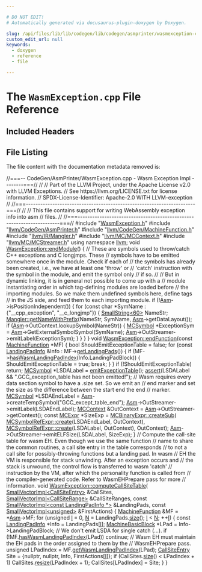 ```yaml
---

# DO NOT EDIT!
# Automatically generated via docusaurus-plugin-doxygen by Doxygen.

slug: /api/files/lib/lib/codegen/lib/codegen/asmprinter/wasmexception-cpp
custom_edit_url: null
keywords:
  - doxygen
  - reference
  - file

---
```





# The `WasmException.cpp` File Reference

<DoxygenPage pluginConfig={pluginConfig}>



## Included Headers

<IncludesList>
<IncludesListItem
  filePath="WasmException.h"
  permalink="/docs/api/files/lib/lib/codegen/lib/codegen/asmprinter/wasmexception-h"
  isLocal="true" />
<IncludesListItem
  filePath="llvm/CodeGen/AsmPrinter.h"
  permalink="/docs/api/files/include/include/llvm/include/llvm/codegen/asmprinter-h"
  isLocal="true" />
<IncludesListItem
  filePath="llvm/CodeGen/MachineFunction.h"
  permalink="/docs/api/files/include/include/llvm/include/llvm/codegen/machinefunction-h"
  isLocal="true" />
<IncludesListItem
  filePath="llvm/IR/Mangler.h"
  permalink="/docs/api/files/include/include/llvm/include/llvm/ir/mangler-h"
  isLocal="true" />
<IncludesListItem
  filePath="llvm/MC/MCContext.h"
  permalink="/docs/api/files/include/include/llvm/include/llvm/mc/mccontext-h"
  isLocal="true" />
<IncludesListItem
  filePath="llvm/MC/MCStreamer.h"
  permalink="/docs/api/files/include/include/llvm/include/llvm/mc/mcstreamer-h"
  isLocal="true" />
</IncludesList>


## File Listing

The file content with the documentation metadata removed is:

<ProgramListing>

<Link id="l00001" /><CodeLine lineNumber="1"><Highlight kind="comment">//===-- CodeGen/AsmPrinter/WasmException.cpp - Wasm Exception Impl --------===//</Highlight><Highlight kind="normal"></Highlight></CodeLine>
<Link id="l00002" /><CodeLine lineNumber="2"><Highlight kind="normal"></Highlight><Highlight kind="comment">//</Highlight><Highlight kind="normal"></Highlight></CodeLine>
<Link id="l00003" /><CodeLine lineNumber="3"><Highlight kind="normal"></Highlight><Highlight kind="comment">// Part of the LLVM Project, under the Apache License v2.0 with LLVM Exceptions.</Highlight><Highlight kind="normal"></Highlight></CodeLine>
<Link id="l00004" /><CodeLine lineNumber="4"><Highlight kind="normal"></Highlight><Highlight kind="comment">// See https://llvm.org/LICENSE.txt for license information.</Highlight><Highlight kind="normal"></Highlight></CodeLine>
<Link id="l00005" /><CodeLine lineNumber="5"><Highlight kind="normal"></Highlight><Highlight kind="comment">// SPDX-License-Identifier: Apache-2.0 WITH LLVM-exception</Highlight><Highlight kind="normal"></Highlight></CodeLine>
<Link id="l00006" /><CodeLine lineNumber="6"><Highlight kind="normal"></Highlight><Highlight kind="comment">//</Highlight><Highlight kind="normal"></Highlight></CodeLine>
<Link id="l00007" /><CodeLine lineNumber="7"><Highlight kind="normal"></Highlight><Highlight kind="comment">//===----------------------------------------------------------------------===//</Highlight><Highlight kind="normal"></Highlight></CodeLine>
<Link id="l00008" /><CodeLine lineNumber="8"><Highlight kind="normal"></Highlight><Highlight kind="comment">//</Highlight><Highlight kind="normal"></Highlight></CodeLine>
<Link id="l00009" /><CodeLine lineNumber="9"><Highlight kind="normal"></Highlight><Highlight kind="comment">// This file contains support for writing WebAssembly exception info into asm</Highlight><Highlight kind="normal"></Highlight></CodeLine>
<Link id="l00010" /><CodeLine lineNumber="10"><Highlight kind="normal"></Highlight><Highlight kind="comment">// files.</Highlight><Highlight kind="normal"></Highlight></CodeLine>
<Link id="l00011" /><CodeLine lineNumber="11"><Highlight kind="normal"></Highlight><Highlight kind="comment">//</Highlight><Highlight kind="normal"></Highlight></CodeLine>
<Link id="l00012" /><CodeLine lineNumber="12"><Highlight kind="normal"></Highlight><Highlight kind="comment">//===----------------------------------------------------------------------===//</Highlight><Highlight kind="normal"></Highlight></CodeLine>
<Link id="l00013" /><CodeLine lineNumber="13"><Highlight kind="normal"></Highlight></CodeLine>
<Link id="l00014" /><CodeLine lineNumber="14"><Highlight kind="normal"></Highlight><Highlight kind="preprocessor">#include &quot;<a href="/docs/api/files/lib/lib/codegen/lib/codegen/asmprinter/wasmexception-h">WasmException.h</a>&quot;</Highlight><Highlight kind="normal"></Highlight></CodeLine>
<Link id="l00015" /><CodeLine lineNumber="15"><Highlight kind="normal"></Highlight><Highlight kind="preprocessor">#include &quot;<a href="/docs/api/files/include/include/llvm/include/llvm/codegen/asmprinter-h">llvm/CodeGen/AsmPrinter.h</a>&quot;</Highlight><Highlight kind="normal"></Highlight></CodeLine>
<Link id="l00016" /><CodeLine lineNumber="16"><Highlight kind="normal"></Highlight><Highlight kind="preprocessor">#include &quot;<a href="/docs/api/files/include/include/llvm/include/llvm/codegen/machinefunction-h">llvm/CodeGen/MachineFunction.h</a>&quot;</Highlight><Highlight kind="normal"></Highlight></CodeLine>
<Link id="l00017" /><CodeLine lineNumber="17"><Highlight kind="normal"></Highlight><Highlight kind="preprocessor">#include &quot;<a href="/docs/api/files/include/include/llvm/include/llvm/ir/mangler-h">llvm/IR/Mangler.h</a>&quot;</Highlight><Highlight kind="normal"></Highlight></CodeLine>
<Link id="l00018" /><CodeLine lineNumber="18"><Highlight kind="normal"></Highlight><Highlight kind="preprocessor">#include &quot;<a href="/docs/api/files/include/include/llvm/include/llvm/mc/mccontext-h">llvm/MC/MCContext.h</a>&quot;</Highlight><Highlight kind="normal"></Highlight></CodeLine>
<Link id="l00019" /><CodeLine lineNumber="19"><Highlight kind="normal"></Highlight><Highlight kind="preprocessor">#include &quot;<a href="/docs/api/files/include/include/llvm/include/llvm/mc/mcstreamer-h">llvm/MC/MCStreamer.h</a>&quot;</Highlight><Highlight kind="normal"></Highlight></CodeLine>
<Link id="l00020" /><CodeLine lineNumber="20"><Highlight kind="normal"></Highlight><Highlight kind="keyword">using namespace </Highlight><Highlight kind="normal"><a href="/docs/api/namespaces/llvm">llvm</a>;</Highlight></CodeLine>
<Link id="l00021" /><CodeLine lineNumber="21"><Highlight kind="normal"></Highlight></CodeLine>
<Link id="l00022" /><CodeLine lineNumber="22" lineLink="/docs/api/classes/llvm/wasmexception/#ab671a798b9580f337321bc4a8523fe25"><Highlight kind="normal"></Highlight><Highlight kind="keywordtype">void</Highlight><Highlight kind="normal"> <a href="/docs/api/classes/llvm/wasmexception/#ab671a798b9580f337321bc4a8523fe25">WasmException::endModule</a>() &#123;</Highlight></CodeLine>
<Link id="l00023" /><CodeLine lineNumber="23"><Highlight kind="normal">  </Highlight><Highlight kind="comment">// These are symbols used to throw/catch C++ exceptions and C longjmps. These</Highlight><Highlight kind="normal"></Highlight></CodeLine>
<Link id="l00024" /><CodeLine lineNumber="24"><Highlight kind="normal">  </Highlight><Highlight kind="comment">// symbols have to be emitted somewhere once in the module. Check if each of</Highlight><Highlight kind="normal"></Highlight></CodeLine>
<Link id="l00025" /><CodeLine lineNumber="25"><Highlight kind="normal">  </Highlight><Highlight kind="comment">// the symbols has already been created, i.e., we have at least one &#39;throw&#39; or</Highlight><Highlight kind="normal"></Highlight></CodeLine>
<Link id="l00026" /><CodeLine lineNumber="26"><Highlight kind="normal">  </Highlight><Highlight kind="comment">// &#39;catch&#39; instruction with the symbol in the module, and emit the symbol only</Highlight><Highlight kind="normal"></Highlight></CodeLine>
<Link id="l00027" /><CodeLine lineNumber="27"><Highlight kind="normal">  </Highlight><Highlight kind="comment">// if so.</Highlight><Highlight kind="normal"></Highlight></CodeLine>
<Link id="l00028" /><CodeLine lineNumber="28"><Highlight kind="normal">  </Highlight><Highlight kind="comment">//</Highlight><Highlight kind="normal"></Highlight></CodeLine>
<Link id="l00029" /><CodeLine lineNumber="29"><Highlight kind="normal">  </Highlight><Highlight kind="comment">// But in dynamic linking, it is in general not possible to come up with a</Highlight><Highlight kind="normal"></Highlight></CodeLine>
<Link id="l00030" /><CodeLine lineNumber="30"><Highlight kind="normal">  </Highlight><Highlight kind="comment">// module instantiating order in which tag-defining modules are loaded before</Highlight><Highlight kind="normal"></Highlight></CodeLine>
<Link id="l00031" /><CodeLine lineNumber="31"><Highlight kind="normal">  </Highlight><Highlight kind="comment">// the importing modules. So we make them undefined symbols here, define tags</Highlight><Highlight kind="normal"></Highlight></CodeLine>
<Link id="l00032" /><CodeLine lineNumber="32"><Highlight kind="normal">  </Highlight><Highlight kind="comment">// in the JS side, and feed them to each importing module.</Highlight><Highlight kind="normal"></Highlight></CodeLine>
<Link id="l00033" /><CodeLine lineNumber="33"><Highlight kind="normal">  </Highlight><Highlight kind="keywordflow">if</Highlight><Highlight kind="normal"> (!<a href="/docs/api/classes/llvm/ehstreamer/#a346d40526a13ec03f632cd9fd1b51ca9">Asm</a>-&gt;isPositionIndependent()) &#123;</Highlight></CodeLine>
<Link id="l00034" /><CodeLine lineNumber="34"><Highlight kind="normal">    </Highlight><Highlight kind="keywordflow">for</Highlight><Highlight kind="normal"> (</Highlight><Highlight kind="keyword">const</Highlight><Highlight kind="normal"> </Highlight><Highlight kind="keywordtype">char</Highlight><Highlight kind="normal"> &#42;SymName : &#123;</Highlight><Highlight kind="stringliteral">&quot;&#95;&#95;cpp&#95;exception&quot;</Highlight><Highlight kind="normal">, </Highlight><Highlight kind="stringliteral">&quot;&#95;&#95;c&#95;longjmp&quot;</Highlight><Highlight kind="normal">&#125;) &#123;</Highlight></CodeLine>
<Link id="l00035" /><CodeLine lineNumber="35"><Highlight kind="normal">      <a href="/docs/api/classes/llvm/smallstring">SmallString&lt;60&gt;</a> NameStr;</Highlight></CodeLine>
<Link id="l00036" /><CodeLine lineNumber="36"><Highlight kind="normal">      <a href="/docs/api/classes/llvm/mangler/#aa1c9296fd511eb96bb487befbf5e7cea">Mangler::getNameWithPrefix</a>(NameStr, SymName, <a href="/docs/api/classes/llvm/ehstreamer/#a346d40526a13ec03f632cd9fd1b51ca9">Asm</a>-&gt;getDataLayout());</Highlight></CodeLine>
<Link id="l00037" /><CodeLine lineNumber="37"><Highlight kind="normal">      </Highlight><Highlight kind="keywordflow">if</Highlight><Highlight kind="normal"> (<a href="/docs/api/classes/llvm/ehstreamer/#a346d40526a13ec03f632cd9fd1b51ca9">Asm</a>-&gt;OutContext.lookupSymbol(NameStr)) &#123;</Highlight></CodeLine>
<Link id="l00038" /><CodeLine lineNumber="38"><Highlight kind="normal">        <a href="/docs/api/classes/llvm/mcsymbol">MCSymbol</a> &#42;ExceptionSym = <a href="/docs/api/classes/llvm/ehstreamer/#a346d40526a13ec03f632cd9fd1b51ca9">Asm</a>-&gt;GetExternalSymbolSymbol(SymName);</Highlight></CodeLine>
<Link id="l00039" /><CodeLine lineNumber="39"><Highlight kind="normal">        <a href="/docs/api/classes/llvm/ehstreamer/#a346d40526a13ec03f632cd9fd1b51ca9">Asm</a>-&gt;OutStreamer-&gt;emitLabel(ExceptionSym);</Highlight></CodeLine>
<Link id="l00040" /><CodeLine lineNumber="40"><Highlight kind="normal">      &#125;</Highlight></CodeLine>
<Link id="l00041" /><CodeLine lineNumber="41"><Highlight kind="normal">    &#125;</Highlight></CodeLine>
<Link id="l00042" /><CodeLine lineNumber="42"><Highlight kind="normal">  &#125;</Highlight></CodeLine>
<Link id="l00043" /><CodeLine lineNumber="43"><Highlight kind="normal">&#125;</Highlight></CodeLine>
<Link id="l00044" /><CodeLine lineNumber="44"><Highlight kind="normal"></Highlight></CodeLine>
<Link id="l00045" /><CodeLine lineNumber="45" lineLink="/docs/api/classes/llvm/wasmexception/#ae3f7a2c3431323c5e22c2c175ebef9cb"><Highlight kind="normal"></Highlight><Highlight kind="keywordtype">void</Highlight><Highlight kind="normal"> <a href="/docs/api/classes/llvm/wasmexception/#ae3f7a2c3431323c5e22c2c175ebef9cb">WasmException::endFunction</a>(</Highlight><Highlight kind="keyword">const</Highlight><Highlight kind="normal"> <a href="/docs/api/classes/llvm/machinefunction">MachineFunction</a> &#42;MF) &#123;</Highlight></CodeLine>
<Link id="l00046" /><CodeLine lineNumber="46"><Highlight kind="normal">  </Highlight><Highlight kind="keywordtype">bool</Highlight><Highlight kind="normal"> ShouldEmitExceptionTable = </Highlight><Highlight kind="keyword">false</Highlight><Highlight kind="normal">;</Highlight></CodeLine>
<Link id="l00047" /><CodeLine lineNumber="47"><Highlight kind="normal">  </Highlight><Highlight kind="keywordflow">for</Highlight><Highlight kind="normal"> (</Highlight><Highlight kind="keyword">const</Highlight><Highlight kind="normal"> <a href="/docs/api/structs/llvm/landingpadinfo">LandingPadInfo</a> &amp;Info : MF-&gt;<a href="/docs/api/classes/llvm/machinefunction/#aa3fd81545fc9f10418752ee043f8645f">getLandingPads</a>()) &#123;</Highlight></CodeLine>
<Link id="l00048" /><CodeLine lineNumber="48"><Highlight kind="normal">    </Highlight><Highlight kind="keywordflow">if</Highlight><Highlight kind="normal"> (MF-&gt;<a href="/docs/api/classes/llvm/machinefunction/#abf987be38a5674763d9143ca02452540">hasWasmLandingPadIndex</a>(Info.LandingPadBlock)) &#123;</Highlight></CodeLine>
<Link id="l00049" /><CodeLine lineNumber="49"><Highlight kind="normal">      ShouldEmitExceptionTable = </Highlight><Highlight kind="keyword">true</Highlight><Highlight kind="normal">;</Highlight></CodeLine>
<Link id="l00050" /><CodeLine lineNumber="50"><Highlight kind="normal">      </Highlight><Highlight kind="keywordflow">break</Highlight><Highlight kind="normal">;</Highlight></CodeLine>
<Link id="l00051" /><CodeLine lineNumber="51"><Highlight kind="normal">    &#125;</Highlight></CodeLine>
<Link id="l00052" /><CodeLine lineNumber="52"><Highlight kind="normal">  &#125;</Highlight></CodeLine>
<Link id="l00053" /><CodeLine lineNumber="53"><Highlight kind="normal">  </Highlight><Highlight kind="keywordflow">if</Highlight><Highlight kind="normal"> (!ShouldEmitExceptionTable)</Highlight></CodeLine>
<Link id="l00054" /><CodeLine lineNumber="54"><Highlight kind="normal">    </Highlight><Highlight kind="keywordflow">return</Highlight><Highlight kind="normal">;</Highlight></CodeLine>
<Link id="l00055" /><CodeLine lineNumber="55"><Highlight kind="normal">  <a href="/docs/api/classes/llvm/mcsymbol">MCSymbol</a> &#42;LSDALabel = <a href="/docs/api/classes/llvm/ehstreamer/#a420cc4a7a63b33a52659768b133b5f1b">emitExceptionTable</a>();</Highlight></CodeLine>
<Link id="l00056" /><CodeLine lineNumber="56"><Highlight kind="normal">  <a href="/docs/api/files/lib/lib/target/lib/target/amdgpu/silowercontrolflow-cpp/#a4868c5d81c5ccc98c47aeab6244346a0">assert</a>(LSDALabel &amp;&amp; </Highlight><Highlight kind="stringliteral">&quot;.GCC&#95;exception&#95;table has not been emitted!&quot;</Highlight><Highlight kind="normal">);</Highlight></CodeLine>
<Link id="l00057" /><CodeLine lineNumber="57"><Highlight kind="normal"></Highlight></CodeLine>
<Link id="l00058" /><CodeLine lineNumber="58"><Highlight kind="normal">  </Highlight><Highlight kind="comment">// Wasm requires every data section symbol to have a .size set. So we emit an</Highlight><Highlight kind="normal"></Highlight></CodeLine>
<Link id="l00059" /><CodeLine lineNumber="59"><Highlight kind="normal">  </Highlight><Highlight kind="comment">// end marker and set the size as the difference between the start end the end</Highlight><Highlight kind="normal"></Highlight></CodeLine>
<Link id="l00060" /><CodeLine lineNumber="60"><Highlight kind="normal">  </Highlight><Highlight kind="comment">// marker.</Highlight><Highlight kind="normal"></Highlight></CodeLine>
<Link id="l00061" /><CodeLine lineNumber="61"><Highlight kind="normal">  <a href="/docs/api/classes/llvm/mcsymbol">MCSymbol</a> &#42;LSDAEndLabel = <a href="/docs/api/classes/llvm/ehstreamer/#a346d40526a13ec03f632cd9fd1b51ca9">Asm</a>-&gt;createTempSymbol(</Highlight><Highlight kind="stringliteral">&quot;GCC&#95;except&#95;table&#95;end&quot;</Highlight><Highlight kind="normal">);</Highlight></CodeLine>
<Link id="l00062" /><CodeLine lineNumber="62"><Highlight kind="normal">  <a href="/docs/api/classes/llvm/ehstreamer/#a346d40526a13ec03f632cd9fd1b51ca9">Asm</a>-&gt;OutStreamer-&gt;emitLabel(LSDAEndLabel);</Highlight></CodeLine>
<Link id="l00063" /><CodeLine lineNumber="63"><Highlight kind="normal">  <a href="/docs/api/classes/llvm/mccontext">MCContext</a> &amp;OutContext = <a href="/docs/api/classes/llvm/ehstreamer/#a346d40526a13ec03f632cd9fd1b51ca9">Asm</a>-&gt;OutStreamer-&gt;getContext();</Highlight></CodeLine>
<Link id="l00064" /><CodeLine lineNumber="64"><Highlight kind="normal">  </Highlight><Highlight kind="keyword">const</Highlight><Highlight kind="normal"> <a href="/docs/api/classes/llvm/mcexpr">MCExpr</a> &#42;SizeExp = <a href="/docs/api/classes/llvm/mcbinaryexpr/#af766134165065939f49fb0662c246f66">MCBinaryExpr::createSub</a>(</Highlight></CodeLine>
<Link id="l00065" /><CodeLine lineNumber="65"><Highlight kind="normal">      <a href="/docs/api/classes/llvm/mcsymbolrefexpr/#a9914b597552aa4b4bcbb8acaa04d632a">MCSymbolRefExpr::create</a>(LSDAEndLabel, OutContext),</Highlight></CodeLine>
<Link id="l00066" /><CodeLine lineNumber="66"><Highlight kind="normal">      <a href="/docs/api/classes/llvm/mcsymbolrefexpr/#a9914b597552aa4b4bcbb8acaa04d632a">MCSymbolRefExpr::create</a>(LSDALabel, OutContext), OutContext);</Highlight></CodeLine>
<Link id="l00067" /><CodeLine lineNumber="67"><Highlight kind="normal">  <a href="/docs/api/classes/llvm/ehstreamer/#a346d40526a13ec03f632cd9fd1b51ca9">Asm</a>-&gt;OutStreamer-&gt;emitELFSize(LSDALabel, SizeExp);</Highlight></CodeLine>
<Link id="l00068" /><CodeLine lineNumber="68"><Highlight kind="normal">&#125;</Highlight></CodeLine>
<Link id="l00069" /><CodeLine lineNumber="69"><Highlight kind="normal"></Highlight></CodeLine>
<Link id="l00070" /><CodeLine lineNumber="70"><Highlight kind="normal"></Highlight><Highlight kind="comment">// Compute the call-site table for wasm EH. Even though we use the same function</Highlight><Highlight kind="normal"></Highlight></CodeLine>
<Link id="l00071" /><CodeLine lineNumber="71"><Highlight kind="normal"></Highlight><Highlight kind="comment">// name to share the common routines, a call site entry in the table corresponds</Highlight><Highlight kind="normal"></Highlight></CodeLine>
<Link id="l00072" /><CodeLine lineNumber="72"><Highlight kind="normal"></Highlight><Highlight kind="comment">// to not a call site for possibly-throwing functions but a landing pad. In wasm</Highlight><Highlight kind="normal"></Highlight></CodeLine>
<Link id="l00073" /><CodeLine lineNumber="73"><Highlight kind="normal"></Highlight><Highlight kind="comment">// EH the VM is responsible for stack unwinding. After an exception occurs and</Highlight><Highlight kind="normal"></Highlight></CodeLine>
<Link id="l00074" /><CodeLine lineNumber="74"><Highlight kind="normal"></Highlight><Highlight kind="comment">// the stack is unwound, the control flow is transferred to wasm &#39;catch&#39;</Highlight><Highlight kind="normal"></Highlight></CodeLine>
<Link id="l00075" /><CodeLine lineNumber="75"><Highlight kind="normal"></Highlight><Highlight kind="comment">// instruction by the VM, after which the personality function is called from</Highlight><Highlight kind="normal"></Highlight></CodeLine>
<Link id="l00076" /><CodeLine lineNumber="76"><Highlight kind="normal"></Highlight><Highlight kind="comment">// the compiler-generated code. Refer to WasmEHPrepare pass for more</Highlight><Highlight kind="normal"></Highlight></CodeLine>
<Link id="l00077" /><CodeLine lineNumber="77"><Highlight kind="normal"></Highlight><Highlight kind="comment">// information.</Highlight><Highlight kind="normal"></Highlight></CodeLine>
<Link id="l00078" /><CodeLine lineNumber="78" lineLink="/docs/api/classes/llvm/wasmexception/#a8db890ae03cb072b7198ebcc5d52028b"><Highlight kind="normal"></Highlight><Highlight kind="keywordtype">void</Highlight><Highlight kind="normal"> <a href="/docs/api/classes/llvm/wasmexception/#a8db890ae03cb072b7198ebcc5d52028b">WasmException::computeCallSiteTable</a>(</Highlight></CodeLine>
<Link id="l00079" /><CodeLine lineNumber="79"><Highlight kind="normal">    <a href="/docs/api/classes/llvm/smallvectorimpl">SmallVectorImpl&lt;CallSiteEntry&gt;</a> &amp;CallSites,</Highlight></CodeLine>
<Link id="l00080" /><CodeLine lineNumber="80"><Highlight kind="normal">    <a href="/docs/api/classes/llvm/smallvectorimpl">SmallVectorImpl&lt;CallSiteRange&gt;</a> &amp;CallSiteRanges,</Highlight></CodeLine>
<Link id="l00081" /><CodeLine lineNumber="81"><Highlight kind="normal">    </Highlight><Highlight kind="keyword">const</Highlight><Highlight kind="normal"> <a href="/docs/api/classes/llvm/smallvectorimpl">SmallVectorImpl&lt;const LandingPadInfo &#42;&gt;</a> &amp;LandingPads,</Highlight></CodeLine>
<Link id="l00082" /><CodeLine lineNumber="82"><Highlight kind="normal">    </Highlight><Highlight kind="keyword">const</Highlight><Highlight kind="normal"> <a href="/docs/api/classes/llvm/smallvectorimpl">SmallVectorImpl&lt;unsigned&gt;</a> &amp;FirstActions) &#123;</Highlight></CodeLine>
<Link id="l00083" /><CodeLine lineNumber="83"><Highlight kind="normal">  <a href="/docs/api/classes/llvm/machinefunction">MachineFunction</a> &amp;MF = &#42;<a href="/docs/api/classes/llvm/ehstreamer/#a346d40526a13ec03f632cd9fd1b51ca9">Asm</a>-&gt;MF;</Highlight></CodeLine>
<Link id="l00084" /><CodeLine lineNumber="84"><Highlight kind="normal">  </Highlight><Highlight kind="keywordflow">for</Highlight><Highlight kind="normal"> (</Highlight><Highlight kind="keywordtype">unsigned</Highlight><Highlight kind="normal"> <a href="/docs/api/files/lib/lib/support/md5-cpp/#ac0eafdc9ee161b71e7af98af736952fd">I</a> = 0, <a href="/docs/api/files/lib/lib/support/regcomp-c/#a0240ac851181b84ac374872dc5434ee4">N</a> = LandingPads.<a href="/docs/api/classes/llvm/smallvectortemplatecommon/#a1c479a8c434377c2b8cb056bdfdfc201">size</a>(); <a href="/docs/api/files/lib/lib/support/md5-cpp/#ac0eafdc9ee161b71e7af98af736952fd">I</a> &lt; <a href="/docs/api/files/lib/lib/support/regcomp-c/#a0240ac851181b84ac374872dc5434ee4">N</a>; ++<a href="/docs/api/files/lib/lib/support/md5-cpp/#ac0eafdc9ee161b71e7af98af736952fd">I</a>) &#123;</Highlight></CodeLine>
<Link id="l00085" /><CodeLine lineNumber="85"><Highlight kind="normal">    </Highlight><Highlight kind="keyword">const</Highlight><Highlight kind="normal"> <a href="/docs/api/structs/llvm/landingpadinfo">LandingPadInfo</a> &#42;Info = LandingPads&#91;<a href="/docs/api/files/lib/lib/support/md5-cpp/#ac0eafdc9ee161b71e7af98af736952fd">I</a>&#93;;</Highlight></CodeLine>
<Link id="l00086" /><CodeLine lineNumber="86"><Highlight kind="normal">    <a href="/docs/api/classes/llvm/machinebasicblock">MachineBasicBlock</a> &#42;LPad = Info-&gt;LandingPadBlock;</Highlight></CodeLine>
<Link id="l00087" /><CodeLine lineNumber="87"><Highlight kind="normal">    </Highlight><Highlight kind="comment">// We don&#39;t emit LSDA for single catch (...).</Highlight><Highlight kind="normal"></Highlight></CodeLine>
<Link id="l00088" /><CodeLine lineNumber="88"><Highlight kind="normal">    </Highlight><Highlight kind="keywordflow">if</Highlight><Highlight kind="normal"> (!MF.<a href="/docs/api/classes/llvm/machinefunction/#abf987be38a5674763d9143ca02452540">hasWasmLandingPadIndex</a>(LPad))</Highlight></CodeLine>
<Link id="l00089" /><CodeLine lineNumber="89"><Highlight kind="normal">      </Highlight><Highlight kind="keywordflow">continue</Highlight><Highlight kind="normal">;</Highlight></CodeLine>
<Link id="l00090" /><CodeLine lineNumber="90"><Highlight kind="normal">    </Highlight><Highlight kind="comment">// Wasm EH must maintain the EH pads in the order assigned to them by the</Highlight><Highlight kind="normal"></Highlight></CodeLine>
<Link id="l00091" /><CodeLine lineNumber="91"><Highlight kind="normal">    </Highlight><Highlight kind="comment">// WasmEHPrepare pass.</Highlight><Highlight kind="normal"></Highlight></CodeLine>
<Link id="l00092" /><CodeLine lineNumber="92"><Highlight kind="normal">    </Highlight><Highlight kind="keywordtype">unsigned</Highlight><Highlight kind="normal"> LPadIndex = MF.<a href="/docs/api/classes/llvm/machinefunction/#a8f0403c2e238dbeeb4e98b0baf2aa13f">getWasmLandingPadIndex</a>(LPad);</Highlight></CodeLine>
<Link id="l00093" /><CodeLine lineNumber="93"><Highlight kind="normal">    <a href="/docs/api/structs/llvm/ehstreamer/callsiteentry">CallSiteEntry</a> Site = &#123;</Highlight><Highlight kind="keyword">nullptr</Highlight><Highlight kind="normal">, </Highlight><Highlight kind="keyword">nullptr</Highlight><Highlight kind="normal">, Info, FirstActions&#91;<a href="/docs/api/files/lib/lib/support/md5-cpp/#ac0eafdc9ee161b71e7af98af736952fd">I</a>&#93;&#125;;</Highlight></CodeLine>
<Link id="l00094" /><CodeLine lineNumber="94"><Highlight kind="normal">    </Highlight><Highlight kind="keywordflow">if</Highlight><Highlight kind="normal"> (CallSites.<a href="/docs/api/classes/llvm/smallvectortemplatecommon/#a1c479a8c434377c2b8cb056bdfdfc201">size</a>() &lt; LPadIndex + 1)</Highlight></CodeLine>
<Link id="l00095" /><CodeLine lineNumber="95"><Highlight kind="normal">      CallSites.<a href="/docs/api/classes/llvm/smallvectorimpl/#ad0b3d8447f88377b62d9c019f3c4e118">resize</a>(LPadIndex + 1);</Highlight></CodeLine>
<Link id="l00096" /><CodeLine lineNumber="96"><Highlight kind="normal">    CallSites&#91;LPadIndex&#93; = Site;</Highlight></CodeLine>
<Link id="l00097" /><CodeLine lineNumber="97"><Highlight kind="normal">  &#125;</Highlight></CodeLine>
<Link id="l00098" /><CodeLine lineNumber="98"><Highlight kind="normal">&#125;</Highlight></CodeLine>

</ProgramListing>

</DoxygenPage>

